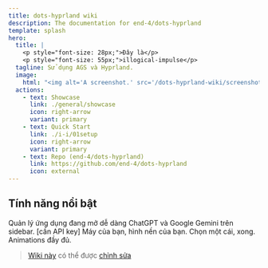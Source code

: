 ```yaml
---
title: dots-hyprland wiki
description: The documentation for end-4/dots-hyprland
template: splash
hero:
  title: |
    <p style="font-size: 28px;">Đây là</p>
    <p style="font-size: 55px;">illogical-impulse</p>
  tagline: Sử dụng AGS và Hyprland.
  image:
    html: "<img alt='A screenshot.' src='/dots-hyprland-wiki/screenshots/i-i.1.png' width='600' />"
  actions:
    - text: Showcase
      link: ./general/showcase
      icon: right-arrow
      variant: primary
    - text: Quick Start
      link: ./i-i/01setup
      icon: right-arrow
      variant: primary
    - text: Repo (end-4/dots-hyprland)
      link: https://github.com/end-4/dots-hyprland
      icon: external
---
```



## Tính năng nổi bật

<CardGrid stagger>
	<Card title="Overview" icon="laptop">
    Quản lý ứng dụng đang mở dễ dàng
	</Card>
	<Card title="Trợ lí AI" icon="open-book">
    ChatGPT và Google Gemini trên sidebar. [cần API key]
	</Card>
	<Card title="Màu sắc tạo tự động" icon="pen">
    Máy của bạn, hình nền của bạn. Chọn một cái, xong.
	</Card>
	<Card title="Dễ sử dụng" icon="rocket">
    Animations đầy đủ.
	</Card>
</CardGrid>

> [Wiki này](https://github.com/end-4/dots-hyprland-wiki) có thể được [chỉnh sửa](https://end-4.github.io/dots-hyprland-wiki/en/dev/doc-site-contrib)
